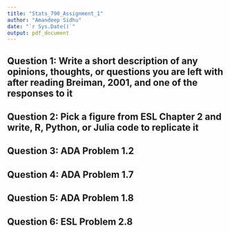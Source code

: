 ```yaml
---
title: "Stats_790_Assignment_1"
author: "Amandeep Sidhu"
date: "`r Sys.Date()`"
output: pdf_document
---
```


## Question 1: Write a short description of any opinions, thoughts, or questions you are left with after reading Breiman, 2001, and one of the responses to it

## Question 2: Pick a figure from ESL Chapter 2 and write, R, Python, or Julia code to replicate it

## Question 3: ADA Problem 1.2

## Question 4: ADA Problem 1.7 

## Question 5: ADA Problem 1.8

## Question 6: ESL Problem 2.8


